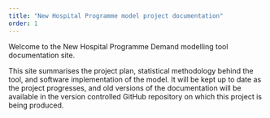 ```yaml
---
title: "New Hospital Programme model project documentation"
order: 1
---
```


Welcome to the New Hospital Programme Demand modelling tool documentation site.

This site summarises the project plan, statistical methodology behind the tool, and software implementation of the model. It will be kept up to date as the project progresses, and old versions of the documentation will be available in the version controlled GitHub repository on which this project is being produced.
